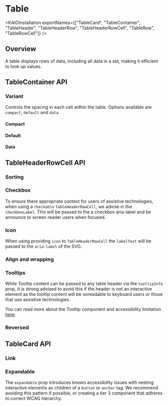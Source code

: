 
<Meta of={TableStories} />

# Table

<ResourceLinks
  sourceCode="https://github.com/cultureamp/kaizen-design-system/tree/main/packages/components/src/Table"
  figma="https://www.figma.com/file/ZRfnoNUXbGZv4eVWLbF4Az/%EF%B8%8F%F0%9F%96%BC%EF%B8%8F-Component-Gallery?node-id=9%3A37841&t=P1w10jr2cpPuaayw-1"
  designGuidelines="https://cultureamp.atlassian.net/wiki/spaces/DesignSystem/pages/3081929256/Table"
  className="!mb-8"
/>

<KAIOInstallation
  exportNames={["TableCard", "TableContainer", "TableHeader", "TableHeaderRow", "TableHeaderRowCell", "TableRow", "TableRowCell"]}
/>

## Overview

A table displays rows of data, including all data in a set, making it efficient to look up values.

<Canvas of={TableStories.Playground} />

## TableContainer API

### Variant

Controls the spacing in each cell within the table. Options available are `compact`, `default` and `data`.

#### Compact
<Canvas of={TableStories.Data} />

#### Default
<Canvas of={TableStories.Default} />

#### Data
<Canvas of={TableStories.Data} />

## TableHeaderRowCell API

### Sorting
<Canvas of={TableStories.Sorting} />

### Checkbox

To ensure there appropriate context for users of assistive technologies, when using a `checkable` `TableHeaderRowCell`, we advise in the `checkboxLabel`. This will be passed to the a checkbox aria-label and be announce to screen reader users when focused.

<Canvas of={TableStories.CheckboxVariant} />

### Icon

When using providing `icon` to `TableHeaderRowCell` the `labelText` will be passed to the `aria-label` of the SVG.

<Canvas of={TableStories.IconVariant} />

### Align and wrapping
<Canvas of={TableStories.HeaderAlignmentAndWrapping} />

### Tooltips

While Tooltip content can be passed to any table header via the `tooltipInfo` prop, it is strong advised to avoid this if the header is not an interactive element as the tooltip content will be unreadable to keyboard users or those that use assistive technologies.

<Canvas of={TableStories.Tooltip} />

You can read more about the Tooltip component and accessibility limitation [here](https://cultureamp.design/?path=/docs/components-tooltip--docs#screen-reader-accessibility).

### Reversed
<Canvas of={TableStories.Reversed} />

## TableCard API

### Link
<Canvas of={TableStories.LinkVariant} />

### Expandable

The `expandable` prop introduces known accessibility issues with nesting interactive elements as children of a `button` or `anchor` tag. We recommend avoiding this pattern if possible, or creating a tier 3 component that adheres to correct WCAG hierarchy.

<Canvas of={TableStories.Expandable} />


